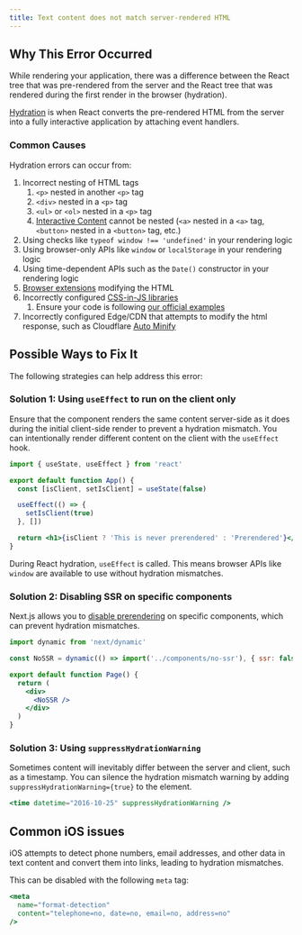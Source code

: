 ```yaml
---
title: Text content does not match server-rendered HTML
---
```


## Why This Error Occurred

While rendering your application, there was a difference between the React tree that was pre-rendered from the server and the React tree that was rendered during the first render in the browser (hydration).

[Hydration](https://react.dev/reference/react-dom/client/hydrateRoot) is when React converts the pre-rendered HTML from the server into a fully interactive application by attaching event handlers.

### Common Causes

Hydration errors can occur from:

1. Incorrect nesting of HTML tags
   1. `<p>` nested in another `<p>` tag
   2. `<div>` nested in a `<p>` tag
   3. `<ul>` or `<ol>` nested in a `<p>` tag
   4. [Interactive Content](https://html.spec.whatwg.org/#interactive-content-2) cannot be nested (`<a>` nested in a `<a>` tag, `<button>` nested in a `<button>` tag, etc.)
2. Using checks like `typeof window !== 'undefined'` in your rendering logic
3. Using browser-only APIs like `window` or `localStorage` in your rendering logic
4. Using time-dependent APIs such as the `Date()` constructor in your rendering logic
5. [Browser extensions](https://github.com/facebook/react/issues/24430) modifying the HTML
6. Incorrectly configured [CSS-in-JS libraries](https://nextjs.org/docs/app/building-your-application/styling/css-in-js)
   1. Ensure your code is following [our official examples](https://github.com/vercel/next.js/tree/canary/examples)
7. Incorrectly configured Edge/CDN that attempts to modify the html response, such as Cloudflare [Auto Minify](https://developers.cloudflare.com/speed/optimization/content/auto-minify/)

## Possible Ways to Fix It

The following strategies can help address this error:

### Solution 1: Using `useEffect` to run on the client only

Ensure that the component renders the same content server-side as it does during the initial client-side render to prevent a hydration mismatch. You can intentionally render different content on the client with the `useEffect` hook.

```jsx
import { useState, useEffect } from 'react'

export default function App() {
  const [isClient, setIsClient] = useState(false)

  useEffect(() => {
    setIsClient(true)
  }, [])

  return <h1>{isClient ? 'This is never prerendered' : 'Prerendered'}</h1>
}
```

During React hydration, `useEffect` is called. This means browser APIs like `window` are available to use without hydration mismatches.

### Solution 2: Disabling SSR on specific components

Next.js allows you to [disable prerendering](https://nextjs.org/docs/app/building-your-application/optimizing/lazy-loading#skipping-ssr) on specific components, which can prevent hydration mismatches.

```jsx
import dynamic from 'next/dynamic'

const NoSSR = dynamic(() => import('../components/no-ssr'), { ssr: false })

export default function Page() {
  return (
    <div>
      <NoSSR />
    </div>
  )
}
```

### Solution 3: Using `suppressHydrationWarning`

Sometimes content will inevitably differ between the server and client, such as a timestamp. You can silence the hydration mismatch warning by adding `suppressHydrationWarning={true}` to the element.

```jsx
<time datetime="2016-10-25" suppressHydrationWarning />
```

## Common iOS issues

iOS attempts to detect phone numbers, email addresses, and other data in text content and convert them into links, leading to hydration mismatches.

This can be disabled with the following `meta` tag:

```jsx
<meta
  name="format-detection"
  content="telephone=no, date=no, email=no, address=no"
/>
```
